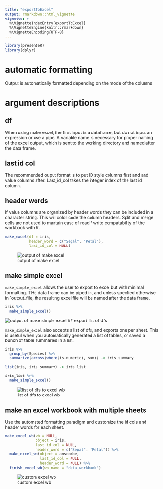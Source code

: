 ```yaml
---
title: "exportToExcel"
output: rmarkdown::html_vignette
vignette: >
  %\VignetteIndexEntry{exportToExcel}
  %\VignetteEngine{knitr::rmarkdown}
  %\VignetteEncoding{UTF-8}
---
```


```r
library(presenteR)
library(dplyr)
```

# automatic formatting

Output is automatically formatted depending on the mode of the columns

# argument descriptions

## df

When using make excel, the first input is a dataframe, but do not input an expression or use a pipe. A variable name is necessary for proper naming of the excel output, which is sent to the working directory and named after the data frame. 

## last id col

The recommended ouput format is to put ID style columns first and and value columns after. Last_id_col takes the integer index of the last id column.

## header words

If value columns are organized by header words they can be included in a character string. This will color code the column headers. Split and merge cells are not used to mantain ease of read / write compatability of the workbook with R. 


```r
make_excel(df = iris, 
           header_word = c("Sepal", "Petal"),
           last_id_col = NULL)

```


![output of make excel](exceloutput.png)

## make simple excel

`make_simple_excel` allows the user to export to excel but with minimal formatting. THe data frame can be piped in, and unless specfied otherwise in `output_file, the resulting excel file will be named after the data frame. 

```r
iris %>% 
  make_simple_excel()
```

![output of make simple excel](simpleexceloutput.png)
## export list of dfs

`make_simple_excel` also accepts a list of dfs, and exports one per sheet. This is useful when you automatically generated a list of tables, or saved a bunch of table summaries in a list. 

```r
iris %>% 
  group_by(Species) %>% 
  summarize(across(where(is.numeric), sum)) -> iris_summary

list(iris, iris_summary) -> iris_list

iris_list %>% 
  make_simple_excel()
```

![list of dfs to excel wb](excellist.png)

## make an excel workbook with multiple sheets

Use the automated formatting paradigm and customize the id cols and header words for each sheet. 

```r
make_excel_wb(wb = NULL,
              object = iris,
              last_id_col = NULL,
              header_word = c("Sepal", "Petal")) %>% 
  make_excel_wb(object = anscombe,
                last_id_col = NULL,
                header_word = NULL) %>% 
  finish_excel_wb(wb_name = "data_workbook")
```
![custom excel wb](formattedexcelwb.png)



